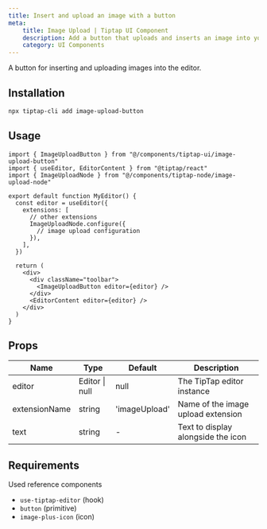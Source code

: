 ```yaml
---
title: Insert and upload an image with a button
meta:
    title: Image Upload | Tiptap UI Component
    description: Add a button that uploads and inserts an image into your Tiptap editor. More in the documentation!
    category: UI Components
---
```


A button for inserting and uploading images into the editor.

## Installation

```bash
npx tiptap-cli add image-upload-button
```

## Usage

```tsx
import { ImageUploadButton } from "@/components/tiptap-ui/image-upload-button"
import { useEditor, EditorContent } from "@tiptap/react"
import { ImageUploadNode } from "@/components/tiptap-node/image-upload-node"

export default function MyEditor() {
  const editor = useEditor({
    extensions: [
      // other extensions
      ImageUploadNode.configure({
        // image upload configuration
      }),
    ],
  })

  return (
    <div>
      <div className="toolbar">
        <ImageUploadButton editor={editor} />
      </div>
      <EditorContent editor={editor} />
    </div>
  )
}
```

## Props

| Name          | Type           | Default       | Description                        |
| ------------- | -------------- | ------------- | ---------------------------------- |
| editor        | Editor \| null | null          | The TipTap editor instance         |
| extensionName | string         | 'imageUpload' | Name of the image upload extension |
| text          | string         | -             | Text to display alongside the icon |

## Requirements

Used reference components

- `use-tiptap-editor` (hook)
- `button` (primitive)
- `image-plus-icon` (icon)
